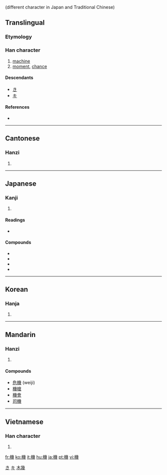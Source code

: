 {{also|机}} (different character in Japan and Traditional Chinese)
==Translingual==

===Etymology===
{{Han compound|木|幾|c1=s|c2=p|ls=psc}}

===Han character===
{{Han char|rn=75|rad=木|as=12|sn=16|four=4295<sub>3</sub>|canj=木女戈戈 (DVII)|ids=⿰[[木]][[幾]]}}

# [[machine]]
# [[moment]], [[chance]]

====Descendants====
* [[き]]
* [[キ]]

====References====
* {{Han ref|kx=0554.080|dkj=15561|dj=0942.200|hdz=21298.040|uh=6A5F|ud=27231|bh=BEF7|bd=48887}}

[[Category:Han characters from which hiragana were derived|き]]
[[Category:Han characters from which katakana were derived|キ]]

----

==Cantonese==

===Hanzi===
{{yue-hanzi|jyut=gei1|y=gei1|sim=机}}

# {{defn|Cantonese|sort=木12}}

----

==Japanese==

===Kanji===
{{ja-kanji|grade=4|rs=木12}}

# {{defn|Japanese}}

====Readings====
* {{ja-readings|on=[[き]] (ki)|kun=[[はた]] (hata), [[からくり]] (karakuri), [[おり]] (ori)}}

====Compounds====
* {{term|危機|tr=[[きき]], [[kiki]]|lang=ja}}
* {{term|飛行機||[[airplane]], [[aircraft]]|tr=[[ひこうき]], [[hikōki]]|lang=ja}}
* {{term|計算機||[[calculator]]|tr=[[けいさんき]], [[keisanki]]|lang=ja}}
* {{term|掃除機||[[vacuum cleaner]]|tr=[[そうじき]], [[sōjiki]]|lang=ja}}

----

==Korean==

===Hanja===
{{ko-hanja|hangeul=[[기]]|eumhun=|rv=gi|mr=ki|y=ki}}

# {{defn|Korean|sort=木12}}

[[Category:CJKV simplified characters which already existed as traditional characters|木幾]]

----

==Mandarin==

===Hanzi===
{{cmn-hanzi|sim=机|pin=[[jī]] ([[ji1]])|wg=chi<sup>1</sup>}}

# {{defn|Mandarin|sort=木12}}

====Compounds====
* [[危機]] (weiji)
* [[機槍]]
* [[機會]]
* [[司機]]

----

==Vietnamese==

===Han character===
{{vi-hantu|[[cơ]], [[ki]]|rs=木12}}

# {{defn|Vietnamese|sort=木12}}

[[fr:機]]
[[ko:機]]
[[it:機]]
[[hu:機]]
[[ja:機]]
[[pt:機]]
[[vi:機]]